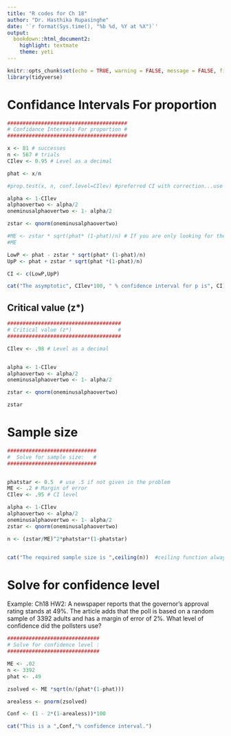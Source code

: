 ```yaml
---
title: "R codes for Ch 18"
author: "Dr. Hasthika Rupasinghe"
date: '`r format(Sys.time(), "%b %d, %Y at %X")`'
output:
  bookdown::html_document2:
    highlight: textmate
    theme: yeti
---
```



```r
knitr::opts_chunk$set(echo = TRUE, warning = FALSE, message = FALSE, fig.align = "center", comment = NA)
library(tidyverse)
```

# Confidance Intervals For proportion

```r

#######################################
# Confidance Intervals For proportion #
#######################################

x <- 81 # successes
n <- 567 # trials
CIlev <- 0.95 # Level as a decimal

phat <- x/n

#prop.test(x, n, conf.level=CIlev) #preferred CI with correction...use professionally

alpha <- 1-CIlev
alphaovertwo <- alpha/2
oneminusalphaovertwo <- 1- alpha/2

zstar <- qnorm(oneminusalphaovertwo) 

#ME <- zstar * sqrt(phat* (1-phat)/n) # If you are only looking for the ME, remove the pound signs and run these two lines
#ME

LowP <- phat - zstar * sqrt(phat* (1-phat)/n)
UpP <- phat + zstar * sqrt(phat *(1-phat)/n)

CI <- c(LowP,UpP)

cat("The asymptotic", CIlev*100, " % confidence interval for p is", CI) #concatenate
```


## Critical value (z*)

```r

#####################################
# Critical value (z*)               #
#####################################

CIlev <- .98 # Level as a decimal


alpha <- 1-CIlev
alphaovertwo <- alpha/2
oneminusalphaovertwo <- 1- alpha/2

zstar <- qnorm(oneminusalphaovertwo) 

zstar

```


# Sample size



```r

#############################
#  Solve for sample size:   #
#############################


phatstar <- 0.5  # use .5 if not given in the problem
ME <- .2 # Margin of error 
CIlev <- .95 # CI level

alpha <- 1-CIlev
alphaovertwo <- alpha/2
oneminusalphaovertwo <- 1- alpha/2
zstar <- qnorm(oneminusalphaovertwo)

n <- (zstar/ME)^2*phatstar*(1-phatstar)


cat("The required sample size is ",ceiling(n))  #ceiling function always goes up to the next integer
```


# Solve for confidence level

Example: Ch18 HW2:
A newspaper reports that the governor's approval rating stands at 49\%. The article adds that the poll is based on a random sample of 3392 adults and has a margin of error of 2\%. What level of confidence did the pollsters use?



```r
##############################
# Solve for confidence level :
##############################

ME <- .02
n <- 3392
phat <- .49

zsolved <- ME *sqrt(n/(phat*(1-phat)))

arealess <- pnorm(zsolved)

Conf <- (1 - 2*(1-arealess))*100

cat("This is a ",Conf,"% confidence interval.")

```

